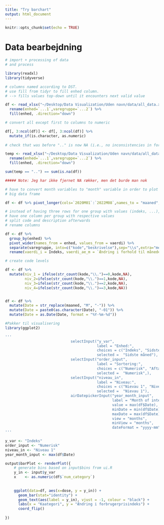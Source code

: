 ```yaml
---
title: "Try barchart"
output: html_document
---
```


```r
knitr::opts_chunk$set(echo = TRUE)
```


# Data bearbejdning

```r
# import + processing of data
# and process

library(readxl)
library(tidyverse)

# columns named according to DST. 
# use fill from tidyr to fill enhed column. 
# --> fills values top-down until it encounters next valid value

df <- read_xlsx("~/Desktop/Data Visualization/Uden navn/data/all_data.xlsx", skip = 2) %>% 
  rename(enhed=`...1`,varegruppe=`...2`) %>% 
  fill(enhed, .direction="down")

# convert all except first to columns to numeric 

df[, 3:ncol(df)] <- df[, 3:ncol(df)] %>% 
  mutate_if(is.character, as.numeric)
  
# check that was before ".." is now NA (i.e., no inconsistencies in formatting)

temp <- read_xlsx("~/Desktop/Data Visualization/Uden navn/data/all_data.xlsx", skip = 2) %>% 
  rename(enhed=`...1`,varegruppe=`...2`) %>% 
  fill(enhed, .direction="down")

sum(temp == "..") == sum(is.na(df))

##### Note: Jeg har ikke fjernet NA rækker, men det burde man nok 

# have to convert month variables to "month" variable in order to plot data
# big data frame

df <- df %>% pivot_longer(cols=`2020M01`:`2022M08`,names_to = "maaned",values_to="vaerdi")

# instead of having three rows for one group with values (indeks, ...), 
# have one column per group with respective values
# split code and description afterwards
# rename columns

df <- df %>% 
  group_by(enhed) %>%
  pivot_wider(names_from = enhed, values_from = vaerdi) %>% 
  separate(varegruppe, into=c("kode","beskrivelse"),sep="\\s",extra="merge") %>% 
  rename(vaerdi_i = Indeks, vaerdi_ae_m = `Ændring i forhold til måneden før (pct.)`, vaerdi_ae_aa = `Ændring i forhold til samme måned året før (pct.)`)

# create code levels

df <- df %>% 
  mutate(niv_1 = ifelse(str_count(kode,"\\.")==0,kode,NA), 
         niv_2=ifelse(str_count(kode,"\\.")==1,kode,NA), 
         niv_3=ifelse(str_count(kode,"\\.")==2,kode,NA),
         niv_4=ifelse(str_count(kode,"\\.")==3,kode,NA))


df <- df %>%
  mutate(Date = str_replace(maaned, "M", "-")) %>%
  mutate(Date = paste0(as.character(Date), "-01")) %>% 
  mutate(Date = as.Date(Date, format = "%Y-%m-%d"))
```




```r
#Pakker til visualisering
library(ggplot2)
```


```r
'''
                              selectInput("y_var",
                                          label = "Enhed:",
                                          choices = c("Indeks", "Sidste måned", "Samme måned sidste år"),
                                          selected =  "Sidste måned"),
                              selectInput("order_input",
                                          label = "Sortering:",
                                          choices = c("Numerisk", "Aftagende", "Stigende"),
                                          selected =  "Numerisk",),
                              selectInput("niveau_in",
                                          label = "Niveau:",
                                          choices = c("Nievau 1", "Niveau 2", "Niveau 3", "Niveau 4"),
                                          selected =  "Nievau 1"),
                              airDatepickerInput("year_month_input",
                                                 label = "Month of interest:",
                                                 value = max(df$Date),
                                                 minDate = min(df$Date),
                                                 maxDate = max(df$Date),
                                                 view = "months",
                                                 minView = "months", 
                                                 dateFormat = "yyyy-mm")
'''
```


```r
y_var <- "Indeks"
order_input <- "Numerisk"
niveau_in <- "Niveau 1"
year_month_input <- max(df$Date)
```

```r


output$barPlot <- renderPlot({
    # generate bins based on input$bins from ui.R
    y_in <- input$y_var
    x    <- as.numeric(df$`num_category`)
    
    
    ggplot(data=df, aes(x=dose, y = y_in)) + 
      geom_bar(stat="identity") + 
      geom_text(aes(label = y_in), vjust = -1, colour = "black") +
      labs(x = "Kaategori", y = "Ændring i forbrugerprisindeks") +
      coord_flip()
    
})
```